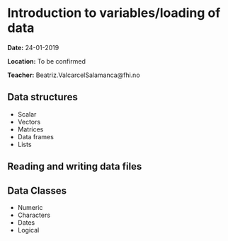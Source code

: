 # Introduction to variables/loading of data

**Date:** 24-01-2019 

**Location:** To be confirmed  

**Teacher:** Beatriz.ValcarcelSalamanca@fhi.no  


## Data structures
+ Scalar
+ Vectors
+ Matrices
+ Data frames
+ Lists

## Reading and writing data files

## Data Classes 
+ Numeric
+ Characters
+ Dates
+ Logical
